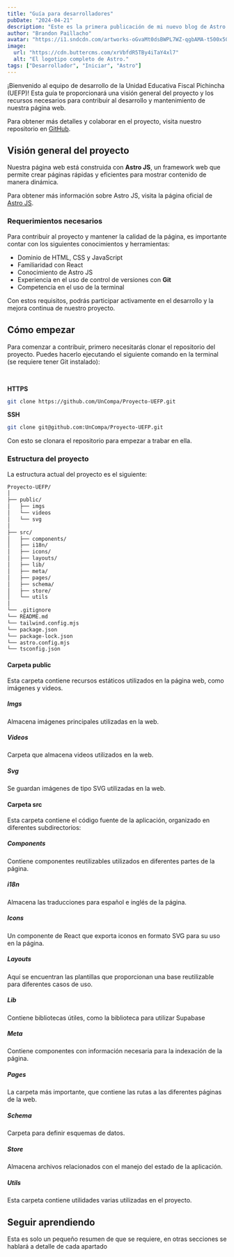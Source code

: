 ```yaml
---
title: "Guía para desarrolladores"
pubDate: "2024-04-21"
description: "Este es la primera publicación de mi nuevo blog de Astro."
author: "Brandon Paillacho"
avatar: "https://i1.sndcdn.com/artworks-oGvaMt0dsBWPL7WZ-qgbAMA-t500x500.jpg"
image:
  url: "https://cdn.buttercms.com/xrVbfdR5TBy4iTaY4xl7"
  alt: "El logotipo completo de Astro."
tags: ["Desarrollador", "Iniciar", "Astro"]
---
```



¡Bienvenido al equipo de desarrollo de la Unidad Educativa Fiscal Pichincha (UEFP)! Esta guía te proporcionará una visión general del proyecto y los recursos necesarios para contribuir al desarrollo y mantenimiento de nuestra página web.

Para obtener más detalles y colaborar en el proyecto, visita nuestro repositorio en [GitHub](https://github.com/UnCompa/Proyecto-UEFP).

## Visión general del proyecto

Nuestra página web está construida con **Astro JS**, un framework web que permite crear páginas rápidas y eficientes para mostrar contenido de manera dinámica.

Para obtener más información sobre Astro JS, visita la página oficial de [Astro JS](https://astro.build/).

### Requerimientos necesarios

Para contribuir al proyecto y mantener la calidad de la página, es importante contar con los siguientes conocimientos y herramientas:

- Dominio de HTML, CSS y JavaScript
- Familiaridad con React
- Conocimiento de Astro JS
- Experiencia en el uso de control de versiones con **Git**
- Competencia en el uso de la terminal

Con estos requisitos, podrás participar activamente en el desarrollo y la mejora continua de nuestro proyecto.

## Cómo empezar

Para comenzar a contribuir, primero necesitarás clonar el repositorio del proyecto. Puedes hacerlo ejecutando el siguiente comando en la terminal (se requiere tener Git instalado):

<br />

**HTTPS**

```bash
git clone https://github.com/UnCompa/Proyecto-UEFP.git
```

**SSH**

```bash
git clone git@github.com:UnCompa/Proyecto-UEFP.git
```

Con esto se clonara el repositorio para empezar a trabar en ella.

### Estructura del proyecto

La estructura actual del proyecto es el siguiente:

```txt
Proyecto-UEFP/
│
├── public/
│   ├── imgs
│   └── videos
│   └── svg
│
├── src/
│   ├── components/
│   ├── i18n/
│   ├── icons/
│   ├── layouts/
│   ├── lib/
│   ├── meta/
│   ├── pages/
│   ├── schema/
│   ├── store/
│   └── utils
│
└── .gitignore
└── README.md
└── tailwind.config.mjs
└── package.json
└── package-lock.json
└── astro.config.mjs
└── tsconfig.json
```

#### Carpeta public

Esta carpeta contiene recursos estáticos utilizados en la página web, como imágenes y videos.

##### <FaImage/> Imgs

Almacena imágenes principales utilizadas en la web.

##### <FaVideo/> Videos

Carpeta que almacena videos utilizados en la web.

##### <FaPenClip/> Svg

Se guardan imágenes de tipo SVG utilizadas en la web.

#### Carpeta src

Esta carpeta contiene el código fuente de la aplicación, organizado en diferentes subdirectorios:

##### <FaFolder/> Components

Contiene componentes reutilizables utilizados en diferentes partes de la página.

##### <FaFolder/> i18n

Almacena las traducciones para español e inglés de la página.

##### <FaFolder/> Icons

Un componente de React que exporta iconos en formato SVG para su uso en la página.

##### <FaFolder/> Layouts

Aquí se encuentran las plantillas que proporcionan una base reutilizable para diferentes casos de uso.

##### <FaFolder/> Lib

Contiene bibliotecas útiles, como la biblioteca para utilizar Supabase

##### <FaFolder/> Meta

Contiene componentes con información necesaria para la indexación de la página.

##### <FaFolder/> Pages

La carpeta más importante, que contiene las rutas a las diferentes páginas de la web.

##### <FaFolder/> Schema

Carpeta para definir esquemas de datos.

##### <FaFolder/> Store

Almacena archivos relacionados con el manejo del estado de la aplicación.

##### <FaFolder/> Utils

Esta carpeta contiene utilidades varias utilizadas en el proyecto.

## Seguir aprendiendo

Esta es solo un pequeño resumen de que se requiere, en otras secciones se hablará a detalle de cada apartado

<LinksContainer>
  <LinkCard invert text="Regresa al inicio" destiny="" content="" />
  <LinkCard
    text="Aprende sobre las tecnolgias requeridas"
    destiny="las-tecnologias"
    content="dev"
  />
</LinksContainer>
